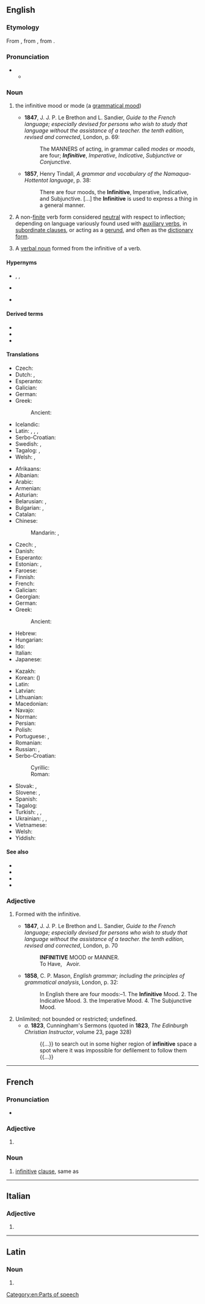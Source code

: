 ==English==
{{wikipedia}}

===Etymology===
From {{der|en|frm|infinitif}}, from {{der|en|LL|infinitivus||unlimited, indefinite}}, from {{der|en|la|infinitus||unlimited, infinite}}.

===Pronunciation===
* {{IPA|en|/ɪnˈfɪnɪtɪv/|/ɪnˈfɪnətɪv/}}
** {{audio|en|LL-Q1860 (eng)-Vealhurl-infinitive.wav|Audio (UK)}}

===Noun===
{{en-noun}}

# {{lb|en|grammar}} the infinitive mood or mode (a [[grammatical mood]])
#* '''1847''', J. J. P. Le Brethon and L. Sandier, ''Guide to the French language; especially devised for persons who wish to study that language without the assistance of a teacher. the tenth edition, revised and corrected'', London, p.&nbsp;69:
#*: The MANNERS of acting, in grammar called ''modes'' or ''moods'', are four; '''''Infinitive''''', ''Imperative'', ''Indicative'', ''Subjunctive'' or ''Conjunctive''.
#* '''1857''', Henry Tindall, ''A grammar and vocabulary of the Namaqua-Hottentot language'', p.&nbsp;38:
#*: There are four moods, the '''Infinitive''', Imperative, Indicative, and Subjunctive. [...] the '''Infinitive''' is used to express a thing in a general manner.
# {{lb|en|grammar}} A non-[[finite]] verb form considered [[neutral]] with respect to inflection; depending on language variously found used with [[auxiliary verb]]s, in [[subordinate clause]]s, or acting as a [[gerund]], and often as the [[dictionary form]].
# {{lb|en|grammar}} A [[verbal noun]] formed from the infinitive of a verb.

====Hypernyms====
* {{sense|mood or mode}} {{l|en|grammatical mood}}, {{l|en|mood}}, {{l|en|mode}}
* {{sense|verb (form)}} {{l|en|verb}}
* {{sense|verbal noun}} {{l|en|verbal}}

====Derived terms====
* {{l|en|bare infinitive}}
* {{l|en|full infinitive}}
* {{l|en|perfect infinitive}}

====Translations====
{{trans-top|a mood or mode of verbs}}
* Czech: {{t|cs|neurčitý způsob|m}}
* Dutch: {{t+|nl|infinitief|m}}, {{t+|nl|onbepaalde wijs|m}}
* Esperanto: {{t+|eo|infinitivo}}
* Galician: {{t+|gl|infinitivo|m}}
* German: {{t+|de|Infinitiv|m}}
* Greek:
*: Ancient: {{t|grc|ἀπαρέμφατος|f}}
{{trans-mid}}
* Icelandic: {{t+|is|nafnháttur|m}}
* Latin: {{t|la|infinitivus|m}}, {{t|la|infinitivus modus|m}}, {{t|la|modus infinitivus|m}}, {{t|la|modus perpetuus|m}}
* Serbo-Croatian: {{t+|sh|infinitiv}}
* Swedish: {{t+|sv|infinitiv|m}}, {{t|sv|obestämmt sätt}}
* Tagalog: {{t|tl|pawatas}}, {{t|tl|panaganong pawatas}}
* Welsh: {{t|cy|modd annherfynol|m}}, {{t+|cy|annherfynol|m}}
{{trans-bottom}}

{{trans-top|uninflected verb form}}
* Afrikaans: {{t+|af|infinitief}}
* Albanian: {{t|sq|infinitiv}}
* Arabic: {{t+|ar|مَصْدَر|m}} {{qualifier|verbal noun}}
* Armenian: {{t+|hy|անորոշ դերբայ}}
* Asturian: {{t|ast|infinitivu|m}}
* Belarusian: {{t|be|інфініты́ў|m|sc=Cyrl}}, {{t|be|нявызна́чаная фо́рма|f|sc=Cyrl}} {{qualifier|дзеясло́ва}}
* Bulgarian: {{t|bg|инфинити́в|m|sc=Cyrl}}, {{t|bg|неопределе́на фо́рма|f}} {{qualifier|на глаго́ла}}
* Catalan: {{t+|ca|infinitiu|m}}
* Chinese:
*: Mandarin: {{t|cmn|不定詞|sc=Hani}}, {{t|cmn|不定词|tr=bùdìngcí|sc=Hani}}
* Czech: {{t+|cs|infinitiv|m-in}}, {{t+|cs|neurčitek|m-in}}
* Danish: {{t+|da|infinitiv}}
* Esperanto: {{t+|eo|infinitivo}}
* Estonian: {{t|et|tegevusnimi}}, {{t+|et|infinitiiv}}
* Faroese: {{t|fo|navnháttur|m}}
* Finnish: {{t+|fi|infinitiivi}}
* French: {{t+|fr|infinitif|m}}
* Galician: {{t+|gl|infinitivo|m}}
* Georgian: {{t|ka|ინფინიტივი}}
* German: {{t+|de|Infinitiv|n|m}}
* Greek: {{t+|el|απαρέμφατο|n}}
*: Ancient: {{t|grc|ἀπαρέμφατος|f}}
* Hebrew: {{t|he|שֵׁם פֹּעַל|m|tr=shem-pó'al|sc=Hebr}}
* Hungarian: {{t+|hu|főnévi igenév}}
* Ido: {{t+|io|infinitivo}}
* Italian: {{t+|it|infinito|m}}
* Japanese: {{t+|ja|不定詞|tr=ふていし, futeishi}}
{{trans-mid}}
* Kazakh: {{t|kk|инфинитив|sc=Cyrl}}
* Korean: {{t+|ko|부정사}} ({{t+|ko|不定詞}})
* Latin: {{t|la|aparemphatum|n}}
* Latvian: {{t|lv|nenoteiksme|f}}
* Lithuanian: {{t+|lt|bendratis|f}}
* Macedonian: {{t|mk|и́нфинитив|m|sc=Cyrl}}
* Navajo: {{t|nv|bee áhodoonííł saad}}
* Norman: {{t|nrf|înfinnitif|m}}
* Persian: {{t+|fa|مصدر|tr=masdar|sc=fa-Arab}}
* Polish: {{t+|pl|bezokolicznik|m-in}}
* Portuguese: {{t+|pt|infinitivo|m}}, {{t+|pt|infinito|m}}
* Romanian: {{t+|ro|infinitiv|n}}
* Russian: {{t|ru|неопределённая фо́рма|f}} {{qualifier|глаго́ла}}, {{t+|ru|инфинити́в|m}}
* Serbo-Croatian:
*: Cyrillic: {{t|sh|инфинитив|m}}
*: Roman: {{t+|sh|infinitiv|m}}
* Slovak: {{t|sk|neurčitok|m-in}}, {{t|sk|infinitív|m-in}}
* Slovene: {{t+|sl|nedoločnik|m}}, {{t|sl|ínfinitiv|m}}
* Spanish: {{t+|es|infinitivo|m}}
* Tagalog: {{t|tl|pawatas}}
* Turkish: {{t+|tr|mastar}}, {{t+|tr|eylemlik}}, {{t+|tr|isim-fiil}}
* Ukrainian: {{t|uk|інфініти́в|m|sc=Cyrl}}, {{t|uk|дієйме́нник|m|sc=Cyrl}}, {{t|uk|невизна́чена фо́рма|f|sc=Cyrl}} {{qualifier|дієсло́ва}}
* Vietnamese: {{t|vi|lối vô định}}
* Welsh: {{t|cy|berf annherfynol|m}}
* Yiddish: {{t|yi|אינפֿיניטיוו|m}}
{{trans-bottom}}

====See also====
* {{l|en|gerund}}
* {{l|en|supine}}
* {{l|en|lemma}}
* {{l|en|verb}}

===Adjective===
{{en-adj|-}}

# {{lb|en|grammar}} Formed with the infinitive.
#* '''1847''', J. J. P. Le Brethon and L. Sandier, ''Guide to the French language; especially devised for persons who wish to study that language without the assistance of a teacher. the tenth edition, revised and corrected'', London, p.&nbsp;70
#*: '''INFINITIVE''' MOOD or MANNER.<br />To Have, &nbsp; Avoir.
#* '''1858''', C. P. Mason, ''English grammar; including the principles of grammatical analysis'', London, p.&nbsp;32:
#*: In English there are four moods:–1. The '''Infinitive''' Mood. 2. The Indicative Mood. 3. the Imperative Mood. 4. The Subjunctive Mood.
# Unlimited; not bounded or restricted; undefined.
#* ''a.'' '''1823''', Cunningham's Sermons (quoted in '''1823''', ''The Edinburgh Christian Instructor'', volume 23, page 328)
#*: {{...}} to search out in some higher region of '''infinitive''' space a spot where it was impossible for defilement to follow them {{...}}

[[Category:en:Parts of speech]]

----

==French==

===Pronunciation===
* {{audio|fr|LL-Q150 (fra)-Poslovitch-infinitive.wav|Audio}}

===Adjective===
{{head|fr|adjective form}}

# {{feminine singular of|fr|infinitif}}

===Noun===
{{fr-noun|f}}

# [[#English|infinitive]] [[clause]], same as {{m|fr|proposition infinitive}}

----

==Italian==

===Adjective===
{{head|it|adjective form|g=f}}

# {{feminine plural of|it|infinitivo}}

----

==Latin==

===Noun===
{{la-noun-form|īnfīnītīve}}

# {{inflection of|la|īnfīnītīvus||voc|s}}